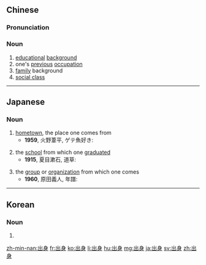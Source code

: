 ==Chinese==
{{zh-forms}}

===Pronunciation===
{{zh-pron
|m=chūshēn
|c=ceot1 san1
|h=pfs=chhut-sṳ̂n
|mn=chhut-sin
|ma=Zh-chushen.ogg
|cat=n
}}

===Noun===
{{zh-noun}}

# [[educational]] [[background]]
# one's [[previous]] [[occupation]]
# [[family]] background
# [[social class]]

{{zh-cat|Intermediate}}

----

==Japanese==
{{ja-kanjitab|しゅつ|しん|yomi=on|k1=しゅっ}}

===Noun===
{{ja-noun|しゅっしん}}

# [[hometown]], the place one comes from
#* '''1959''', 火野葦平, ゲテ魚好き:
#*: {{ja-usex|宇野は隠岐の島'''出身'''、つまり日本海である。|うの は おきのしま '''しゅっしん'''、 つまり にほんかい で ある。|Uno was from Okinoshima, which is in the Sea of Japan.}}
# the [[school]] from which one [[graduate]]d
#* '''1915''', 夏目漱石, 道草:
#*: {{ja-usex|その人は彼と同じ学校の'''出身'''であった。|その ひと は かれ と おなじ がっこう の '''しゅっしん''' で あった。|That person was from the same school that he was.}}
# the [[group]] or [[organization]] from which one comes
#* '''1960''', 原田義人, 年譜:
#*: {{ja-usex|相当な家柄の'''出身'''で、スペインやアフリカで成功した兄弟がある。|そうとう な いえがら の '''しゅっしん''' で、 スペイン や アフリカ で せいこう した きょうだい が ある。|She was from a very distinguished family and her brothers were very successful in Spain and in Africa.}}

----

==Korean==
{{ko-hanjatab}}

===Noun===
{{ko-noun|hangeul=출신}}

# {{hanja form of|출신|origin}}

[[zh-min-nan:出身]]
[[fr:出身]]
[[ko:出身]]
[[li:出身]]
[[hu:出身]]
[[mg:出身]]
[[ja:出身]]
[[sv:出身]]
[[zh:出身]]